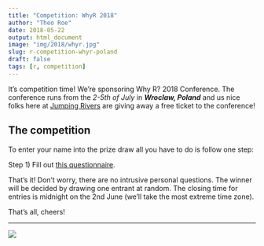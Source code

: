 ```yaml
---
title: "Competition: WhyR 2018"
author: "Theo Roe"
date: 2018-05-22
output: html_document
image: "img/2018/whyr.jpg"
slug: r-competition-whyr-poland
draft: false
tags: [r, competition]
---
```


It's competition time! We're sponsoring Why R? 2018 Conference. The conference runs from the *2-5th of July* in __*Wroclaw, Poland*__ and us nice folks here at [Jumping Rivers](https://www.jumpingrivers.com) are giving away a free ticket to the conference!

## The competition 

To enter your name into the prize draw all you have to do is follow one step:

Step 1) Fill out [this questionnaire](https://www.jumpingrivers.com/q/whyr-comp.html).  

That's it! Don't worry, there are no intrusive personal questions. The winner will be decided by drawing one entrant at random. The closing time for entries is midnight on the 2nd June (we'll take the most extreme time zone).

That's all, cheers!

---

[![](/img/logos/300_125.jpg)](https://www.jumpingrivers.com/?utm_source=blog&utm_medium=image&utm_campaign=whyr-comp)

